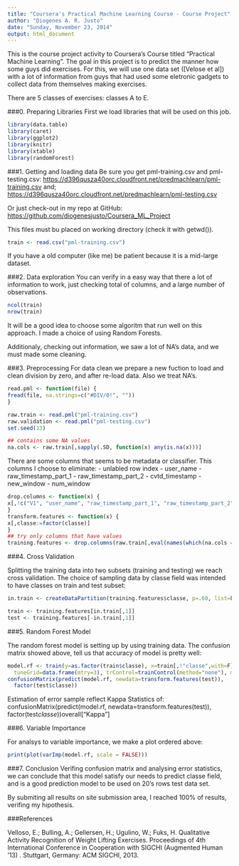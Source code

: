 ```yaml
---
title: "Coursera's Practical Machine Learning Course - Course Project"
author: "Diogenes A. R. Justo"
date: "Sunday, November 23, 2014"
output: html_document
---
```


This is the course project activity to Coursera's Course titled "Practical Machine Learning". The goal in this project is to predict the manner how some guys did exercises. For this, we will use one data set ([Velose et al]) with a lot of information from guys that had used some eletronic gadgets to collect data from themselves making exercises.

There are 5 classes of exercises: classes A to E.

###0. Preparing Libraries
First we load libraries that will be used on this job.

```r
library(data.table)
library(caret)
library(ggplot2)
library(knitr)
library(xtable)
library(randomForest)
```

###1. Getting and loading data
Be sure you get pml-training.csv and pml-testing.csv:
<https://d396qusza40orc.cloudfront.net/predmachlearn/pml-training.csv> and;
<https://d396qusza40orc.cloudfront.net/predmachlearn/pml-testing.csv>

Or just check-out in my repo at GitHub:
<https://github.com/diogenesjusto/Coursera_ML_Project>

This files must bu placed on working directory (check it with getwd()).

```r
train <- read.csv("pml-training.csv")
```

If you have a old computer (like me) be patient because it is a mid-large dataset.

###2. Data exploration
You can verify in a easy way that there a lot of information to work, just checking total of columns, and a large number of observations.
```r
ncol(train)
nrow(train)
```

It will be a good idea to choose some algoritm that run well on this approach. I made a choice of using Random Forests.

Additionaly, checking out information, we saw a lot of NA's data, and we must made some cleaning.

###3. Preprocessing
For data clean we prepare a new fuction to load and clean division by zero, and after re-load data. Also we treat NA's. 

```r
read.pml <- function(file) {
fread(file, na.strings=c("#DIV/0!", ""))
}

raw.train <- read.pml("pml-training.csv")
raw.validation <- read.pml("pml-testing.csv")
set.seed(13)

## contains some NA values
na.cols <- raw.train[,sapply(.SD, function(x) any(is.na(x)))]
```

There are some columns that seems to be metadata or classifier. This columns I choose to eliminate:
    - unlabled row index 
    - user_name
    - raw_timestamp_part_1
    - raw_timestamp_part_2
    - cvtd_timestamp
    - new_window
    - num_window
    
```r
drop.columns <- function(x) {
x[,!c("V1", "user_name", "raw_timestamp_part_1", "raw_timestamp_part_2", "cvtd_timestamp", "new_window", "num_window"),with=F]
}
transform.features <- function(x) {
x[,classe:=factor(classe)]
}
## try only columns that have values
training.features <- drop.columns(raw.train[,eval(names(which(na.cols == F))),with=F])
```

###4. Cross Validation

Splitting the training data into two subsets (training and testing) we reach cross validation. The choice of sampling data by classe field was intended to have classes on train and test subset:

```r
in.train <- createDataPartition(training.features$classe, p=.60, list=FALSE)

train <- training.features[in.train[,1]]
test <- training.features[-in.train[,1]]
```

###5. Random Forest Model

The random forest model is setting up by using training data. The confusion matrix showed above, tell us that accuracy of model is pretty well:

```r
model.rf <- train(y=as.factor(train$classe), x=train[,!"classe",with=F], 
  tuneGrid=data.frame(mtry=3), trControl=trainControl(method="none"), method="rf")
confusionMatrix(predict(model.rf, newdata=transform.features(test)),
  factor(test$classe))
```

Estimation of error sample reflect Kappa Statistics of: confusionMatrix(predict(model.rf, newdata=transform.features(test)), factor(test$classe))$overall["Kappa"]

###6. Variable Importance

For analsys to variable importance, we make a plot ordered above:
```r
print(plot(varImp(model.rf, scale = FALSE)))
```

###7. Conclusion
Verifing confusion matrix and analysing error statistics, we can conclude that this model satisfy our needs to predict classe field, and is a good prediction model to be used on 20's rows test data set.

By submiting all results on site submission area, I reached 100% of results, verifing my hipothesis.

###References

Velloso, E.; Bulling, A.; Gellersen, H.; Ugulino, W.; Fuks, H. Qualitative Activity Recognition of Weight Lifting Exercises. Proceedings of 4th International Conference in Cooperation with SIGCHI (Augmented Human '13) . Stuttgart, Germany: ACM SIGCHI, 2013.